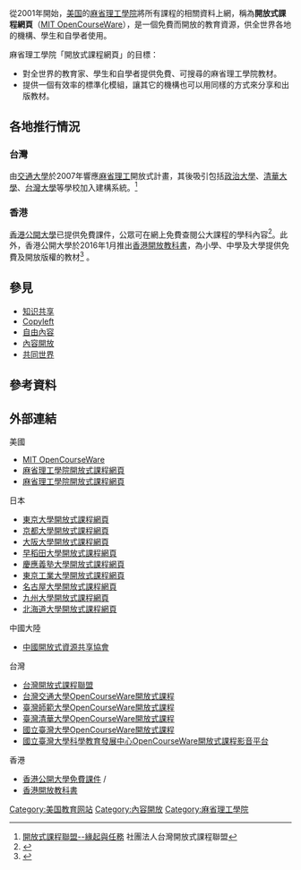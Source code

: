 {{globalize|area=[[麻省理工学院|麻省理工学院]]}}
從2001年開始，[[美国|美国]]的[[麻省理工學院|麻省理工學院]]將所有課程的相關資料上網，稱為'''開放式課程網頁'''（[[MIT_OpenCourseWare|MIT OpenCourseWare]]），是一個免費而開放的教育資源，供全世界各地的機構、學生和自學者使用。

麻省理工學院「開放式課程網頁」的目標：

* 對全世界的教育家、學生和自學者提供免費、可搜尋的麻省理工學院教材。
* 提供一個有效率的標準化模組，讓其它的機構也可以用同樣的方式來分享和出版教材。

==各地推行情況==

===台灣===
由[[交通大學|交通大學]]於2007年響應[[麻省理工|麻省理工]]開放式計畫，其後吸引包括[[政治大學|政治大學]]、[[國立清華大學|清華大學]]、[[台灣大學|台灣大學]]等學校加入建構系統。<ref>[http://www.tocwc.org.tw/portal_g5.php?button_num=g5 開放式課程聯盟--緣起與任務] {{Wayback|url=http://www.tocwc.org.tw/portal_g5.php?button_num=g5 |date=20200523221546 }}社團法人台灣開放式課程聯盟</ref>

===香港===
[[香港公開大學|香港公開大學]]已提供免費課件，公眾可在網上免費查閱公大課程的學科內容<ref>{{cite web|title=免費課件|url=http://freecourseware.ouhk.edu.hk/fc/php/index.php?id=e832ae7124ce218ec372eef49ae9d024&sid=0&lang=e|website=|publisher=香港公開大學|access-date=2017-10-11|archive-date=2020-05-23|archive-url=https://web.archive.org/web/20200523221553/http://freecourseware.ouhk.edu.hk/fc/php/index.php?id=e832ae7124ce218ec372eef49ae9d024&sid=0&lang=e|dead-url=no}}</ref>。此外，香港公開大學於2016年1月推出[[香港開放教科書|香港開放教科書]]，為小學、中學及大學提供免費及開放版權的教材<ref name="on-20160123">{{cite news|title=公大推免費開放教科書 30萬師生家長受惠|url=http://hk.on.cc/hk/bkn/cnt/news/20160123/bkn-20160123134231609-0123_00822_001.html|publisher=東方日報|date=2016-01-23|accessdate=2017-10-08|archive-date=2020-10-25|archive-url=https://web.archive.org/web/20201025163430/https://hk.on.cc/hk/bkn/cnt/news/20160123/bkn-20160123134231609-0123_00822_001.html|dead-url=no}}</ref>
。

==參見==
*[[知识共享|知识共享]]
*[[Copyleft|Copyleft]]
*[[自由內容|自由內容]]
*[[內容開放|內容開放]]
*[[共同世界|共同世界]]

==參考資料==
{{reflist}}

==外部連結==
;美國
*[http://ocw.mit.edu/index.html MIT OpenCourseWare] {{Wayback|url=http://ocw.mit.edu/index.html |date=20021014163054 }}{{en}}
*[https://web.archive.org/web/20081205014257/http://www.myoops.org/twocw/mit/index.htm 麻省理工學院開放式課程網頁]{{zh-tw}}
*[https://web.archive.org/web/20090123215757/http://www.myoops.org/cocw/mit/index.htm 麻省理工學院開放式課程網頁]{{zh-cn}}

;日本
*[http://ocw.u-tokyo.ac.jp/english/ 東京大學開放式課程網頁] {{Wayback|url=http://ocw.u-tokyo.ac.jp/english/ |date=20120826184239 }}{{en}}
*[http://ocw.kyoto-u.ac.jp/Welcome-to-Kyoto-U-OCW?set_language=en 京都大學開放式課程網頁] {{Wayback|url=http://ocw.kyoto-u.ac.jp/Welcome-to-Kyoto-U-OCW?set_language=en |date=20130428045754 }}{{en}}
*[https://web.archive.org/web/20050604004230/http://ocw.osaka-u.ac.jp/index.php 大阪大學開放式課程網頁]{{en}}
*[http://www.waseda.jp/ocw/index.html 早稻田大學開放式課程網頁] {{Wayback|url=http://www.waseda.jp/ocw/index.html |date=20170607081135 }}{{en}}
*[http://keio-ocw.sfc.keio.ac.jp/index_en.html 慶應義塾大學開放式課程網頁] {{Wayback|url=http://keio-ocw.sfc.keio.ac.jp/index_en.html |date=20200926165628 }}{{en}}
*[http://www.ocw.titech.ac.jp/index.php?lang=EN 東京工業大學開放式課程網頁] {{Wayback|url=http://www.ocw.titech.ac.jp/index.php?lang=EN |date=20210417182422 }}{{en}}
*[http://ocw.nagoya-u.jp/index.php?lang=en 名古屋大學開放式課程網頁] {{Wayback|url=http://ocw.nagoya-u.jp/index.php?lang=en |date=20200523221635 }}{{en}}
*[http://ocw.kyushu-u.ac.jp/english/index.html 九州大學開放式課程網頁] {{Wayback|url=http://ocw.kyushu-u.ac.jp/english/index.html |date=20161021215700 }}{{en}}
*[http://ocw.hokudai.ac.jp/index.php?lang=zh 北海道大學開放式課程網頁] {{Wayback|url=http://ocw.hokudai.ac.jp/index.php?lang=zh |date=20130606152159 }}{{en}}

;中國大陸
*[https://web.archive.org/web/20110621192400/http://core.org.cn/ 中國開放式資源共享協會]{{zh-cn}}

;台灣
*[http://www.tocwc.org.tw/ 台灣開放式課程聯盟] {{Wayback|url=http://www.tocwc.org.tw/ |date=20210508070447 }}{{zh-tw}}
*[http://ocw.nctu.edu.tw/ 台灣交通大學OpenCourseWare開放式課程] {{Wayback|url=http://ocw.nctu.edu.tw/ |date=20210111182708 }}{{zh-tw}}
*[http://ocw.lib.ntnu.edu.tw/ 臺灣師範大學OpenCourseWare開放式課程] {{Wayback|url=http://ocw.lib.ntnu.edu.tw/ |date=20210302095732 }}{{zh-tw}}
*[http://ocw.nthu.edu.tw/ocw/ 臺灣清華大學OpenCourseWare開放式課程] {{Wayback|url=http://ocw.nthu.edu.tw/ocw/ |date=20210411103228 }}{{zh-tw}}
*[http://ocw.aca.ntu.edu.tw/ntu-ocw/ 國立臺灣大學OpenCourseWare開放式課程] {{Wayback|url=http://ocw.aca.ntu.edu.tw/ntu-ocw/ |date=20210522132242 }}{{zh-tw}}
*[http://case.ntu.edu.tw/CASTUDIO/ 國立臺灣大學科學教育發展中心OpenCourseWare開放式課程影音平台] {{Wayback|url=http://case.ntu.edu.tw/CASTUDIO/ |date=20200218200756 }}{{zh-tw}}

;香港
*[http://freecourseware.ouhk.edu.hk/fc/php/index.php?lang=e 香港公開大學免費課件] {{Wayback|url=http://freecourseware.ouhk.edu.hk/fc/php/index.php?lang=e |date=20200705012722 }}{{en}}/{{zh-hk}}
*[http://www.opentextbooks.org.hk 香港開放教科書] {{Wayback|url=http://www.opentextbooks.org.hk/ |date=20210507080039 }}{{en}}

{{MITtemplate}}
[[Category:美国教育网站|Category:美国教育网站]]
[[Category:內容開放|Category:內容開放]]
[[Category:麻省理工學院|Category:麻省理工學院]]